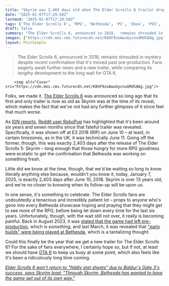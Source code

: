 ```yaml
---
title: "Skyrim was 2,403 days old when The Elder Scrolls 6 trailer dropped - and now that same trailer is also 2,403 days old"
date: "2025-01-07T17:29:58Z"
lastmod: "2025-01-07T17:29:58Z"
tags: ['The Elder Scrolls 6', 'RPG', 'Bethesda', 'PC', 'Xbox', 'PS5', 'Open World', 'Fantasy']
draft: false
summary: "The Elder Scrolls 6, announced in 2018,  remains shrouded in mystery despite recent confirmation that it's moved past pre-production.  Fans eagerly await further news and a new trailer, while comparing its lengthy development to the long wait for GTA 6."
images: ["https://cdn.mos.cms.futurecdn.net/K8UF9zoAwuGycnuGMdS8Ag.jpg"]
layout: PostSimple
---
```

> The Elder Scrolls 6, announced in 2018,  remains shrouded in mystery despite recent confirmation that it's moved past pre-production.  Fans eagerly await further news and a new trailer, while comparing its lengthy development to the long wait for GTA 6.


        <img alt="Cover" src="https://cdn.mos.cms.futurecdn.net/K8UF9zoAwuGycnuGMdS8Ag.jpg"/>
        
Folks, we made it. [<u>The Elder Scrolls 6</u>](https://www.gamesradar.com/elder-scrolls-6-release-date-location-news-races/) was announced so long ago that its first and only trailer is now as old as Skyrim was at the time of its reveal, which makes the fact that we've not had any further glimpses of it since feel that much worse. 

As [<u>IGN reports</u>](https://www.ign.com/articles/the-elder-scrolls-6-announcement-is-now-as-old-as-skyrim-was-when-the-elder-scrolls-6-was-announced), [<u>Reddit user RoboPup</u>](https://www.reddit.com/r/gaming/comments/1hvljw0/as_of_today_the_announcement_of_esvi_is_as_old_as/) has highlighted that it's been around six years and seven months since that fateful trailer was revealed. Specifically, it was shown off at E3 2018 (RIP) on June 10 – at least, in certain timezones, as in the UK, it was technically June 11. Going off the former, though, this was exactly 2,403 days after the release of The Elder Scrolls 5: Skyrim – long enough that those hungry for more RPG goodness were ecstatic to get the confirmation that Bethesda was working on something fresh. 

Little did we know at the time, though, that we'd be waiting so long to know literally anything else because, wouldn't you know it, today, January 7, 2025, is exactly 2,403 days after June 10, 2018. Skyrim is over 13 years old, and we're no closer to knowing when its follow-up will be upon us. 

In one sense, it's something to celebrate. The Elder Scrolls fans are undoubtedly a tenacious and incredibly patient lot – props to anyone who's gone into every Bethesda showcase hoping and praying that they might get to see more of the RPG, before being let down every time for the last six years. Unfortunately, though, with the wait still not over, it really is becoming painful. Back in August 2023, it was [<u>stated that the game had left pre-production</u>](https://www.gamesradar.com/the-elder-scrolls-6-finally-moves-out-of-the-pre-production-phase-as-starfield-arrives/), which is *something*, and last March, it was revealed that [<u>"early builds" were being played at Bethesda</u>](https://www.gamesradar.com/early-builds-of-the-elder-scrolls-6-are-being-played-at-bethesda-offering-the-same-joy-excitement-and-promise-of-adventure-as-the-rest-of-the-series-30-year-history/), which is a tantalizing thought.

Could this finally be the year that we get a new trailer for The Elder Scrolls 6? For the sake of fans everywhere, I certainly hope so, but if not, at least we should have [<u>GTA 6</u>](https://www.gamesradar.com/gta-6-guide/) to keep us busy at some point, which also feels like it's been a ridiculously long time coming.

[<u><em>Elder Scrolls 6 won't return to "fiddly stat sheets" due to Baldur's Gate 3's success, says Skyrim lead: "Through Skyrim, Bethesda has wanted to have the game get out of its own way."</em></u>](https://www.gamesradar.com/games/the-elder-scrolls/elder-scrolls-6-wont-return-to-fiddly-stat-sheets-due-to-baldurs-gate-3s-success-says-skyrim-lead-through-skyrim-bethesda-has-wanted-to-have-the-game-get-out-of-its-own-way/)
        